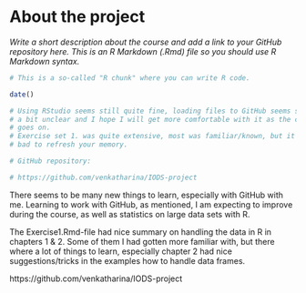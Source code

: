 
# About the project

*Write a short description about the course and add a link to your GitHub repository here. This is an R Markdown (.Rmd) file so you should use R Markdown syntax.*

```r
# This is a so-called "R chunk" where you can write R code.

date()

# Using RStudio seems still quite fine, loading files to GitHub seems still
# a bit unclear and I hope I will get more comfortable with it as the course
# goes on.
# Exercise set 1. was quite extensive, most was familiar/known, but it's not
# bad to refresh your memory.

# GitHub repository:

# https://github.com/venkatharina/IODS-project

```
There seems to be many new things to learn, especially with  GitHub with me.
Learning to work with GitHub, as mentioned, I am expecting to improve during
the course, as well as statistics on large data sets with R.

The Exercise1.Rmd-file had nice summary on handling the data in R in chapters
1 & 2. Some of them I had gotten more familiar with, but there where a lot of
things to learn, especially chapter 2 had nice suggestions/tricks in the
examples how to handle data frames. 

https://github.com/venkatharina/IODS-project